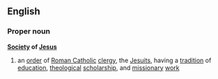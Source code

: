 ==English==
===Proper noun===
{{wikipedia}}
'''[[Society]] of [[Jesus]]'''
# an [[order]] of [[Roman Catholic]] [[clergy]], the [[Jesuit]]s, having a [[tradition]] of [[education]], [[theological]] [[scholarship]], and [[missionary]] [[work]]